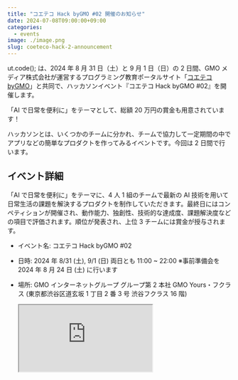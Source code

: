 ```yaml
---
title: "コエテコ Hack byGMO #02 開催のお知らせ"
date: 2024-07-08T09:00:00+09:00
categories:
  - events
image: ./image.png
slug: coeteco-hack-2-announcement
---
```


ut.code(); は、2024 年 8 月 31 日（土）と 9 月 1 日（日）の 2 日間、GMO メディア株式会社が運営するプログラミング教育ポータルサイト「[コエテコ byGMO](https://coeteco.jp/)」と共同で、ハッカソンイベント『コエテコ Hack byGMO #02』を開催します。

「AI で日常を便利に」をテーマとして、総額 20 万円の賞金も用意されています！

ハッカソンとは、いくつかのチームに分かれ、チームで協力して一定期間の中でアプリなどの簡単なプロダクトを作ってみるイベントです。今回は 2 日間で行います。

## イベント詳細

「AI で日常を便利に」をテーマに、4 人 1 組のチームで最新の AI 技術を用いて日常生活の課題を解決するプロダクトを制作していただきます。最終日にはコンペティションが開催され、動作能力、独創性、技術的な達成度、課題解決度などの項目で評価されます。順位が発表され、上位 3 チームには賞金が授与されます。

- イベント名: コエテコ Hack byGMO #02
- 日時: 2024 年 8/31 (土), 9/1 (日) 両日とも 11:00 ~ 22:00 ※事前準備会を 2024 年 8 月 24 日 (土) に行います
- 場所: GMO インターネットグループ グループ第 2 本社 GMO Yours・フクラス (東京都渋谷区道玄坂 1 丁目 2 番 3 号 渋谷フクラス 16 階)

  <iframe
    className="self-end w-full md:w-64 md:h-48 border-0 ml-4 my-2 md:my-0"
    src="https://www.google.com/maps/embed?pb=!1m18!1m12!1m3!1d2896.4230562582916!2d139.70017833647722!3d35.65818556962169!2m3!1f0!2f0!3f0!3m2!1i1024!2i768!4f13.1!3m3!1m2!1s0x60188b347b56656d%3A0xcab99b519f5eca7a!2zR01PIFlvdXJzIOODleOCr-ODqeOCuQ!5e0!3m2!1sja!2sjp!4v1720777176900!5m2!1sja!2sjp"
    loading="lazy"
    referrerPolicy="no-referrer-when-downgrade"
    title="GMO インターネットグループ グループ第 2 本社 GMO Yours・フクラス の地図"
    aria-hidden
  />

- 対象: 高校生・大学生・大学院生
- 参加スタイル: 個人、団体ともに可。団体の場合は 1 チーム 4 名まで
- 持ち物: パソコン、充電器
- 参加費: 無料
- 応募フォーム: [https://forms.gle/6Cx6AzY5CeJU38Hm8](https://forms.gle/6Cx6AzY5CeJU38Hm8)（締切: 8 月 9 日 (金) 17：00）
- 注意: 8/24, 8/31, 9/1 の 3 日間とも参加することを推奨します。定員オーバーとなった場合、予定より早く募集を締め切らせていただく場合があります。
